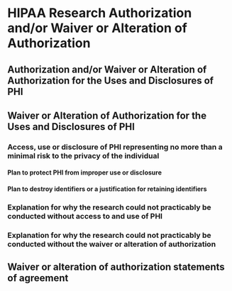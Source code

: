# HIPAA Research Authorization and/or Waiver or Alteration of Authorization

## Authorization and/or Waiver or Alteration of Authorization for the Uses and Disclosures of PHI

## Waiver or Alteration of Authorization for the Uses and Disclosures of PHI

### Access, use or disclosure of PHI representing no more than a minimal risk to the privacy of the individual

#### Plan to protect PHI from improper use or disclosure

#### Plan to destroy identifiers or a justification for retaining identifiers 

### Explanation for why the research could not practicably be conducted without access to and use of PHI

### Explanation for why the research could not practicably be conducted without the waiver or alteration of authorization

## Waiver or alteration of authorization statements of agreement

